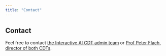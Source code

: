 ```yaml
---
title: "Contact"
---
```


## Contact

Feel free to contact [the Interactive AI CDT admin team](mailto:iai-cdt@bristol.ac.uk) or [Prof Peter Flach, director of both CDTs](mailto:Peter.Flach@bristol.ac.uk). 